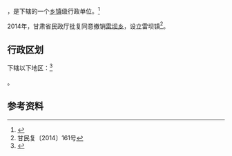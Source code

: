 {{中国乡级行政区|62/12/26/229/000}}

'''{{PAGENAMEBASE}}'''，是{{PRC admin/fullname|62/12/26/229/000|3}}下辖的一个[[乡镇|乡镇]]级行政单位。<ref>{{PRC admin/ref sgc|{{PRC admin/parent|62/12/26/229/000}}}}</ref>

2014年，甘肃省民政厅批复同意撤销[[雷坝乡|雷坝乡]]，设立雷坝镇<ref>甘民复〔2014〕161号</ref>。

== 行政区划 ==

{{PAGENAMEBASE}}下辖以下地区：<ref>{{PRC admin/ref sgc|62/12/26/229/000}}</ref>

{{PRC admin/children|62/12/26/229/000}}。

== 参考资料 ==

{{reflist}}

{{行政区划小作品}}
{{PRC admin/navcat|62/12/26/229/000}}